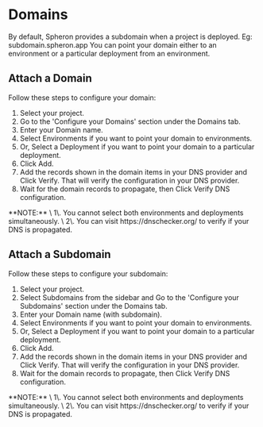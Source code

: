 
# Domains

By default, Spheron provides a subdomain when a project is deployed.
Eg: subdomain.spheron.app
You can point your domain either to an environment or a particular deployment from an environment.

## Attach a Domain

Follow these steps to configure your domain:

1. Select your project.
2. Go to the 'Configure your Domains' section under the Domains tab.
3. Enter your Domain name.
4. Select Environments if you want to point your domain to environments.
5. Or, Select a Deployment if you want to point your domain to a particular deployment.
6. Click Add.
7. Add the records shown in the domain items in your DNS provider and Click Verify. That will verify the configuration in your DNS provider.
8. Wait for the domain records to propagate, then Click Verify DNS configuration.

<Callout type="info">
  **NOTE:** \
  1\. You cannot select both environments and deployments simultaneously. \
  2\. You can visit https://dnschecker.org/ to verify if your DNS is propagated.
</Callout>

## Attach a Subdomain

Follow these steps to configure your subdomain:

1. Select your project.
2. Select Subdomains from the sidebar and Go to the 'Configure your Subdomains' section under the Domains tab.
3. Enter your Domain name (with subdomain).
4. Select Environments if you want to point your domain to environments.
5. Or, Select a Deployment if you want to point your domain to a particular deployment.
6. Click Add.
7. Add the records shown in the domain items in your DNS provider and Click Verify. That will verify the configuration in your DNS provider.
8. Wait for the domain records to propagate, then Click Verify DNS configuration.

<Callout type="info">
  **NOTE:** \
  1\. You cannot select both environments and deployments simultaneously. \
  2\. You can visit https://dnschecker.org/ to verify if your DNS is propagated.
</Callout>
